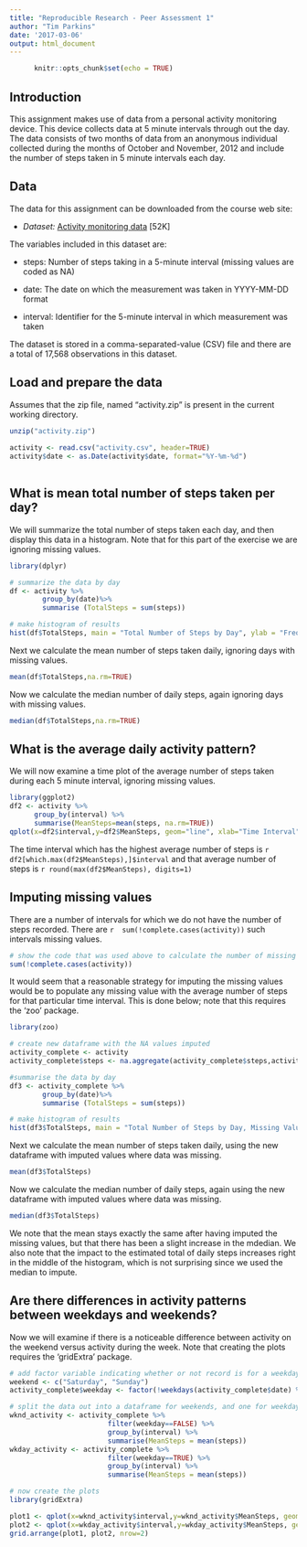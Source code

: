 ```yaml
---
title: "Reproducible Research - Peer Assessment 1"
author: "Tim Parkins"
date: '2017-03-06'
output: html_document
---
```


```r

      knitr::opts_chunk$set(echo = TRUE)

```

## Introduction  

This assignment makes use of data from a personal activity monitoring device. This device collects data at 5 minute intervals through out the day. The data consists of two months of data from an anonymous individual collected during the months of October and November, 2012 and include the number of steps taken in 5 minute intervals each day.

## Data  

The data for this assignment can be downloaded from the course web site:

 - *Dataset:* [Activity monitoring data](https://d396qusza40orc.cloudfront.net/repdata%2Fdata%2Factivity.zip) [52K]  


The variables included in this dataset are:

- steps: Number of steps taking in a 5-minute interval (missing values are coded as NA)

- date: The date on which the measurement was taken in YYYY-MM-DD format

- interval: Identifier for the 5-minute interval in which measurement was taken

The dataset is stored in a comma-separated-value (CSV) file and there are a total of 17,568 observations in this dataset.


## Load and prepare the data  
Assumes that the zip file, named "activity.zip" is present in the current working directory.   

```r
unzip("activity.zip")
    
activity <- read.csv("activity.csv", header=TRUE)
activity$date <- as.Date(activity$date, format="%Y-%m-%d")
      
```

## What is mean total number of steps taken per day?
We will summarize the total number of steps taken each day, and then display this
data in a histogram. Note that for this part of the exercise we are ignoring missing values. 

```r


library(dplyr)

# summarize the data by day
df <- activity %>%
 		group_by(date)%>%
 		summarise (TotalSteps = sum(steps))

# make histogram of results
hist(df$TotalSteps, main = "Total Number of Steps by Day", ylab = "Frequency", xlab = "Number of Steps")

```

Next we calculate the mean number of steps taken daily, ignoring days with missing values.  
```r
mean(df$TotalSteps,na.rm=TRUE)
```
Now we calculate the median number of daily steps, again ignoring days with missing values.
```r
median(df$TotalSteps,na.rm=TRUE)
```



## What is the average daily activity pattern?
We will now examine a time plot of the average number of steps taken during each 5 minute interval, ignoring missing values. 

```r
library(ggplot2)
df2 <- activity %>%
      group_by(interval) %>%
      summarise(MeanSteps=mean(steps, na.rm=TRUE))
qplot(x=df2$interval,y=df2$MeanSteps, geom="line", xlab="Time Interval", ylab="Number of Steps", main="Average Number of Steps by Time Interval")
```

The time interval which has the highest average number of steps is
`r df2[which.max(df2$MeanSteps),]$interval` and that average number of steps is 
`r round(max(df2$MeanSteps), digits=1)`


## Imputing missing values
There are a number of intervals for which we do not have the number of steps recorded. There are `r  sum(!complete.cases(activity))` such intervals missing values.

```r
# show the code that was used above to calculate the number of missing values
sum(!complete.cases(activity))
```

It would seem that a reasonable strategy for imputing the missing values would be to populate any missing value with the average number of steps for that particular time interval. This is done below; note that this requires the 'zoo' package. 
```r
library(zoo)

# create new dataframe with the NA values imputed
activity_complete <- activity
activity_complete$steps <- na.aggregate(activity_complete$steps,activity_complete$interval)

#summarise the data by day
df3 <- activity_complete %>%
 		group_by(date)%>%
 		summarise (TotalSteps = sum(steps))

# make histogram of results
hist(df3$TotalSteps, main = "Total Number of Steps by Day, Missing Values Imputed", ylab = "Frequency", xlab = "Number of Steps")
```

Next we calculate the mean number of steps taken daily, using the new dataframe with imputed values where data was missing. 
```r
mean(df3$TotalSteps)
```
Now we calculate the median number of daily steps, again using the new dataframe with imputed values where data was missing. 
```r
median(df3$TotalSteps)
```
We note that the mean stays exactly the same after having imputed the missing values, but that there has been a slight increase in the mdedian. We also note that the impact to the estimated total of daily steps increases right in the middle of the histogram, which is not surprising since we used the median to impute. 


## Are there differences in activity patterns between weekdays and weekends?
Now we will examine if there is a noticeable difference between activity on the weekend versus activity during the week. Note that creating the plots requires the 'gridExtra' package. 

```r
# add factor variable indicating whether or not record is for a weekday
weekend <- c("Saturday", "Sunday") 
activity_complete$weekday <- factor(!weekdays(activity_complete$date) %in% weekend, levels = c(FALSE, TRUE))

# split the data out into a dataframe for weekends, and one for weekdays
wknd_activity <- activity_complete %>%
                        filter(weekday==FALSE) %>%
                        group_by(interval) %>%
                        summarise(MeanSteps = mean(steps)) 
wkday_activity <- activity_complete %>%
                        filter(weekday==TRUE) %>%
                        group_by(interval) %>%
                        summarise(MeanSteps = mean(steps))

# now create the plots
library(gridExtra)

plot1 <- qplot(x=wknd_activity$interval,y=wknd_activity$MeanSteps, geom="line", xlab="Time Interval", ylab="Average Number of Steps", main="Weekends")
plot2 <- qplot(x=wkday_activity$interval,y=wkday_activity$MeanSteps, geom="line", xlab="Time Interval", ylab="Average Number of Steps", main="Weekdays")
grid.arrange(plot1, plot2, nrow=2)
```

